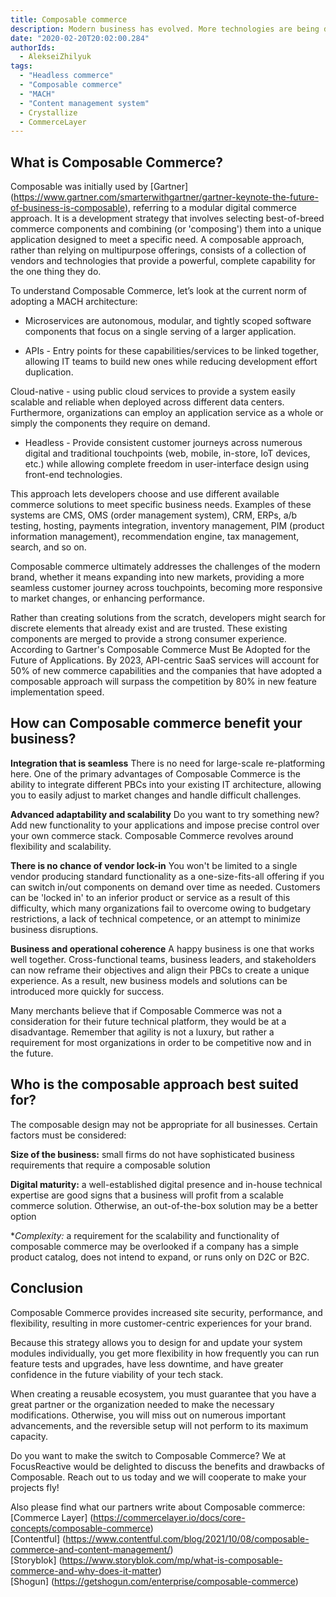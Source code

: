 ```yaml
---
title: Composable commerce
description: Modern business has evolved. More technologies are being developed; companies should adapt to new market opportunities and use the best solutions to address specific business needs. This guide will tell you more about composable commerce, its benefits, and how these benefits change within headless architecture
date: "2020-02-20T20:02:00.284"
authorIds:
  - AlekseiZhilyuk
tags:
  - "Headless commerce"
  - "Composable commerce"
  - "MACH"
  - "Content management system"
  - Crystallize
  - CommerceLayer
---
```


## What is Composable Commerce?

Composable was initially used by [Gartner] (https://www.gartner.com/smarterwithgartner/gartner-keynote-the-future-of-business-is-composable), referring to a modular digital commerce approach. It is a development strategy that involves selecting best-of-breed commerce components and combining (or 'composing') them into a unique application designed to meet a specific need. A composable approach, rather than relying on multipurpose offerings, consists of a collection of vendors and technologies that provide a powerful, complete capability for the one thing they do.

To understand Composable Commerce, let’s look at the current norm of adopting a MACH architecture:

- Microservices are autonomous, modular, and tightly scoped software components that focus on a single serving of a larger application.

- APIs - Entry points for these capabilities/services to be linked together, allowing IT teams to build new ones while reducing development effort duplication.

Cloud-native - using public cloud services to provide a system easily scalable and reliable when deployed across different data centers. Furthermore, organizations can employ an application service as a whole or simply the components they require on demand.

- Headless - Provide consistent customer journeys across numerous digital and traditional touchpoints (web, mobile, in-store, IoT devices, etc.) while allowing complete freedom in user-interface design using front-end technologies.

This approach lets developers choose and use different available commerce solutions to meet specific business needs. Examples of these systems are CMS, OMS (order management system), CRM, ERPs, a/b testing, hosting, payments integration, inventory management, PIM (product information management), recommendation engine, tax management, search, and so on.

Composable commerce ultimately addresses the challenges of the modern brand, whether it means expanding into new markets, providing a more seamless customer journey across touchpoints, becoming more responsive to market changes, or enhancing performance.

Rather than creating solutions from the scratch, developers might search for discrete elements that already exist and are trusted. These existing components are merged to provide a strong consumer experience. According to Gartner's Composable Commerce Must Be Adopted for the Future of Applications. By 2023, API-centric SaaS services will account for 50% of new commerce capabilities and the companies that have adopted a composable approach will surpass the competition by 80% in new feature implementation speed.

## How can Composable commerce benefit your business?

**Integration that is seamless**
There is no need for large-scale re-platforming here. One of the primary advantages of Composable Commerce is the ability to integrate different PBCs into your existing IT architecture, allowing you to easily adjust to market changes and handle difficult challenges.

**Advanced adaptability and scalability**
Do you want to try something new? Add new functionality to your applications and impose precise control over your own commerce stack. Composable Commerce revolves around flexibility and scalability.

**There is no chance of vendor lock-in**
You won't be limited to a single vendor producing standard functionality as a one-size-fits-all offering if you can switch in/out components on demand over time as needed.
Customers can be 'locked in' to an inferior product or service as a result of this difficulty, which many organizations fail to overcome owing to budgetary restrictions, a lack of technical competence, or an attempt to minimize business disruptions.

**Business and operational coherence**
A happy business is one that works well together. Cross-functional teams, business leaders, and stakeholders can now reframe their objectives and align their PBCs to create a unique experience. As a result, new business models and solutions can be introduced more quickly for success.

Many merchants believe that if Composable Commerce was not a consideration for their future technical platform, they would be at a disadvantage. Remember that agility is not a luxury, but rather a requirement for most organizations in order to be competitive now and in the future.

## Who is the composable approach best suited for?

The composable design may not be appropriate for all businesses. Certain factors must be considered:

**Size of the business:** small firms do not have sophisticated business requirements that require a composable solution

**Digital maturity:** a well-established digital presence and in-house technical expertise are good signs that a business will profit from a scalable commerce solution. Otherwise, an out-of-the-box solution may be a better option

\*_Complexity:_ a requirement for the scalability and functionality of composable commerce may be overlooked if a company has a simple product catalog, does not intend to expand, or runs only on D2C or B2C.

## Conclusion

Composable Commerce provides increased site security, performance, and flexibility, resulting in more customer-centric experiences for your brand.

Because this strategy allows you to design for and update your system modules individually, you get more flexibility in how frequently you can run feature tests and upgrades, have less downtime, and have greater confidence in the future viability of your tech stack.

When creating a reusable ecosystem, you must guarantee that you have a great partner or the organization needed to make the necessary modifications. Otherwise, you will miss out on numerous important advancements, and the reversible setup will not perform to its maximum capacity.

Do you want to make the switch to Composable Commerce? We at FocusReactive would be delighted to discuss the benefits and drawbacks of Composable.
Reach out to us today and we will cooperate to make your projects fly!

Also please find what our partners write about Composable commerce: <br/>
[Commerce Layer] (https://commercelayer.io/docs/core-concepts/composable-commerce) <br/>
[Contentful] (https://www.contentful.com/blog/2021/10/08/composable-commerce-and-content-management/) <br/>
[Storyblok] (https://www.storyblok.com/mp/what-is-composable-commerce-and-why-does-it-matter) <br/>
[Shogun] (https://getshogun.com/enterprise/composable-commerce) <br/>
